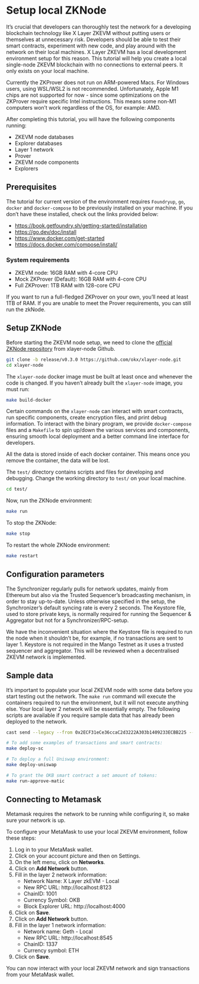 # Setup local ZKNode
It’s crucial that developers can thoroughly test the network for a developing blockchain technology like X Layer ZKEVM without putting users or themselves at unnecessary risk. Developers should be able to test their smart contracts, experiment with new code, and play around with the network on their local machines.
X Layer ZKEVM has a local development environment setup for this reason. This tutorial will help you create a local single-node ZKEVM blockchain with no connections to external peers. It only exists on your local machine.

<Tip title="CAUTION">Currently the ZKProver does not run on ARM-powered Macs. For Windows users, using WSL/WSL2 is not recommended. Unfortunately, Apple M1 chips are not supported for now - since some optimizations on the ZKProver require specific Intel instructions. This means some non-M1 computers won’t work regardless of the OS, for example: AMD.</Tip>

After completing this tutorial, you will have the following components running:
- ZKEVM node databases
- Explorer databases
- Layer 1 network
- Prover
- ZKEVM node components
- Explorers

## Prerequisites
The tutorial for current version of the environment requires `Foundryup`, `go`, `docker` and `docker-compose` to be previously installed on your machine. If you don’t have these installed, check out the links provided below:
- https://book.getfoundry.sh/getting-started/installation
- https://go.dev/doc/install
- https://www.docker.com/get-started
- https://docs.docker.com/compose/install/

### System requirements
- ZKEVM node: 16GB RAM with 4-core CPU
- Mock ZKProver (Default): 16GB RAM with 4-core CPU
- Full ZKProver: 1TB RAM with 128-core CPU

If you want to run a full-fledged ZKProver on your own, you’ll need at least 1TB of RAM. If you are unable to meet the Prover requirements, you can still run the zkNode.

## Setup ZKNode
Before starting the ZKEVM node setup, we need to clone the [official ZKNode repository](https://github.com/okx/xlayer-node "official ZKNode repository") from xlayer-node Github.

```bash
git clone -b release/v0.3.0 https://github.com/okx/xlayer-node.git
cd xlayer-node
```

The `xlayer-node` docker image must be built at least once and whenever the code is changed. If you haven’t already built the `xlayer-node` image, you must run:
```bash
make build-docker
```

Certain commands on the `xlayer-node` can interact with smart contracts, run specific components, create encryption files, and print debug information.
To interact with the binary program, we provide `docker-compose` files and a `Makefile` to spin up/down the various services and components, ensuring smooth local deployment and a better command line interface for developers.

<Tip title="Note">All the data is stored inside of each docker container. This means once you remove the container, the data will be lost.</Tip>

The `test/` directory contains scripts and files for developing and debugging. Change the working directory to `test/` on your local machine.
```bash
cd test/
```
Now, run the ZKNode environment:
```bash
make run
```
To stop the ZKNode:
```bash
make stop
```
To restart the whole ZKNode environment:
```bash
make restart
``` 

## Configuration parameters
The Synchronizer regularly pulls for network updates, mainly from Ethereum but also via the Trusted Sequencer’s broadcasting mechanism, in order to stay up-to-date. Unless otherwise specified in the setup, the Synchronizer’s default syncing rate is every 2 seconds.
The Keystore file, used to store private keys, is normally required for running the Sequencer & Aggregator but not for a Synchronizer/RPC-setup.

<Tip title="Note">We have the inconvenient situation where the Keystore file is required to run the node when it shouldn’t be, for example, if no transactions are sent to layer 1. Keystore is not required in the Mango Testnet as it uses a trusted sequencer and aggregator.
This will be reviewed when a decentralised ZKEVM network is implemented.</Tip>

## Sample data
It’s important to populate your local ZKEVM node with some data before you start testing out the network. The `make run` command will execute the containers required to run the environment, but it will not execute anything else. Your local layer 2 network will be essentially empty.
The following scripts are available if you require sample data that has already been deployed to the network.
```bash
cast send --legacy --from 0x2ECF31eCe36ccaC2d3222A303b1409233ECBB225 --private-key 0xde3ca643a52f5543e84ba984c4419ff40dbabd0e483c31c1d09fee8168d68e38 --rpc-url http://127.0.0.1:8123 0xC949254d682D8c9ad5682521675b8F43b102aec4 --value 10ether

# To add some examples of transactions and smart contracts:
make deploy-sc

# To deploy a full Uniswap environment:
make deploy-uniswap

# To grant the OKB smart contract a set amount of tokens:
make run-approve-matic
``` 

## Connecting to Metamask
<Tip title="Note">Metamask requires the network to be running while configuring it, so make sure your network is up.</Tip>

To configure your MetaMask to use your local ZKEVM environment, follow these steps:  

1. Log in to your MetaMask wallet.
2. Click on your account picture and then on Settings.
3. On the left menu, click on **Networks**.
4. Click on **Add Network** button.
5. Fill in the layer 2 network information:
    - Network Name: X Layer zkEVM - Local
    - New RPC URL: http://localhost:8123
    - ChainID: 1001
    - Currency Symbol: OKB
    - Block Explorer URL: http://localhost:4000
6. Click on **Save**.
7. Click on **Add Network** button.
8. Fill in the layer 1 network information:
    - Network name: Geth - Local
    - New RPC URL: http://localhost:8545
    - ChainID: 1337
    - Currency symbol: ETH
9. Click on **Save**.

You can now interact with your local ZKEVM network and sign transactions from your MetaMask wallet.